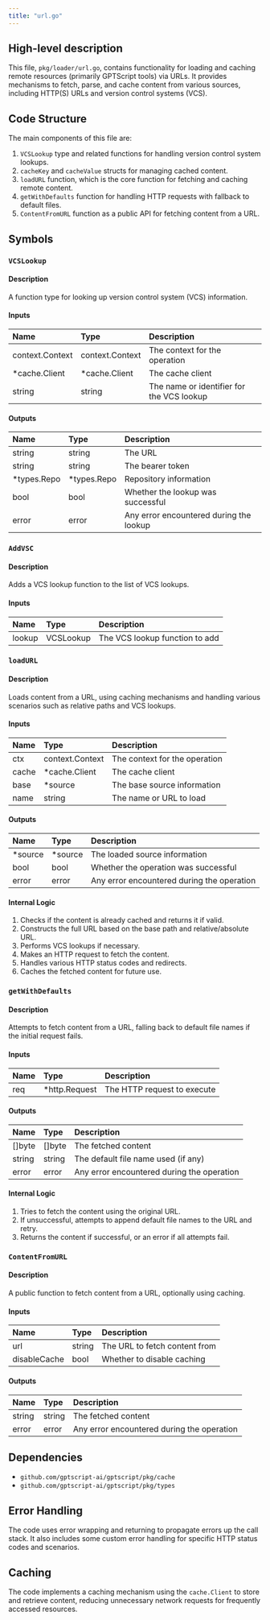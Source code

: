 ```yaml
---
title: "url.go"
---
```


## High-level description
This file, `pkg/loader/url.go`, contains functionality for loading and caching remote resources (primarily GPTScript tools) via URLs. It provides mechanisms to fetch, parse, and cache content from various sources, including HTTP(S) URLs and version control systems (VCS).

## Code Structure
The main components of this file are:
1. `VCSLookup` type and related functions for handling version control system lookups.
2. `cacheKey` and `cacheValue` structs for managing cached content.
3. `loadURL` function, which is the core function for fetching and caching remote content.
4. `getWithDefaults` function for handling HTTP requests with fallback to default files.
5. `ContentFromURL` function as a public API for fetching content from a URL.

## Symbols

### `VCSLookup`
#### Description
A function type for looking up version control system (VCS) information.

#### Inputs
| Name | Type | Description |
|:-----|:-----|:------------|
| context.Context | context.Context | The context for the operation |
| *cache.Client | *cache.Client | The cache client |
| string | string | The name or identifier for the VCS lookup |

#### Outputs
| Name | Type | Description |
|:-----|:-----|:------------|
| string | string | The URL |
| string | string | The bearer token |
| *types.Repo | *types.Repo | Repository information |
| bool | bool | Whether the lookup was successful |
| error | error | Any error encountered during the lookup |

### `AddVSC`
#### Description
Adds a VCS lookup function to the list of VCS lookups.

#### Inputs
| Name | Type | Description |
|:-----|:-----|:------------|
| lookup | VCSLookup | The VCS lookup function to add |

### `loadURL`
#### Description
Loads content from a URL, using caching mechanisms and handling various scenarios such as relative paths and VCS lookups.

#### Inputs
| Name | Type | Description |
|:-----|:-----|:------------|
| ctx | context.Context | The context for the operation |
| cache | *cache.Client | The cache client |
| base | *source | The base source information |
| name | string | The name or URL to load |

#### Outputs
| Name | Type | Description |
|:-----|:-----|:------------|
| *source | *source | The loaded source information |
| bool | bool | Whether the operation was successful |
| error | error | Any error encountered during the operation |

#### Internal Logic
1. Checks if the content is already cached and returns it if valid.
2. Constructs the full URL based on the base path and relative/absolute URL.
3. Performs VCS lookups if necessary.
4. Makes an HTTP request to fetch the content.
5. Handles various HTTP status codes and redirects.
6. Caches the fetched content for future use.

### `getWithDefaults`
#### Description
Attempts to fetch content from a URL, falling back to default file names if the initial request fails.

#### Inputs
| Name | Type | Description |
|:-----|:-----|:------------|
| req | *http.Request | The HTTP request to execute |

#### Outputs
| Name | Type | Description |
|:-----|:-----|:------------|
| []byte | []byte | The fetched content |
| string | string | The default file name used (if any) |
| error | error | Any error encountered during the operation |

#### Internal Logic
1. Tries to fetch the content using the original URL.
2. If unsuccessful, attempts to append default file names to the URL and retry.
3. Returns the content if successful, or an error if all attempts fail.

### `ContentFromURL`
#### Description
A public function to fetch content from a URL, optionally using caching.

#### Inputs
| Name | Type | Description |
|:-----|:-----|:------------|
| url | string | The URL to fetch content from |
| disableCache | bool | Whether to disable caching |

#### Outputs
| Name | Type | Description |
|:-----|:-----|:------------|
| string | string | The fetched content |
| error | error | Any error encountered during the operation |

## Dependencies
- `github.com/gptscript-ai/gptscript/pkg/cache`
- `github.com/gptscript-ai/gptscript/pkg/types`

## Error Handling
The code uses error wrapping and returning to propagate errors up the call stack. It also includes some custom error handling for specific HTTP status codes and scenarios.

## Caching
The code implements a caching mechanism using the `cache.Client` to store and retrieve content, reducing unnecessary network requests for frequently accessed resources.